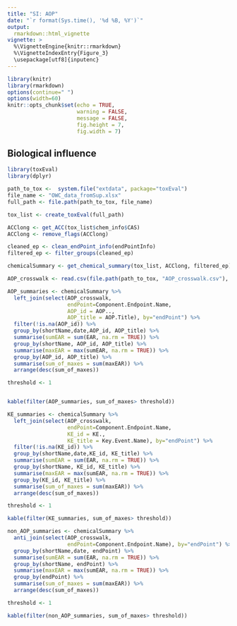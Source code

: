```yaml
---
title: "SI: AOP"
date: "`r format(Sys.time(), '%d %B, %Y')`"
output: 
  rmarkdown::html_vignette
vignette: >
  %\VignetteEngine{knitr::rmarkdown}
  %\VignetteIndexEntry{Figure_3}
  \usepackage[utf8]{inputenc}
---
```



```r
library(knitr)
library(rmarkdown)
options(continue=" ")
options(width=60)
knitr::opts_chunk$set(echo = TRUE,
                      warning = FALSE,
                      message = FALSE,
                      fig.height = 7,
                      fig.width = 7)
```

## Biological influence




```r
library(toxEval)
library(dplyr)

path_to_tox <-  system.file("extdata", package="toxEval")
file_name <- "OWC_data_fromSup.xlsx"
full_path <- file.path(path_to_tox, file_name)

tox_list <- create_toxEval(full_path)

ACClong <- get_ACC(tox_list$chem_info$CAS)
ACClong <- remove_flags(ACClong)

cleaned_ep <- clean_endPoint_info(endPointInfo)
filtered_ep <- filter_groups(cleaned_ep)

chemicalSummary <- get_chemical_summary(tox_list, ACClong, filtered_ep)


```

```r
AOP_crosswalk <- read.csv(file.path(path_to_tox, "AOP_crosswalk.csv"), stringsAsFactors = FALSE)
```

```r
AOP_summaries <- chemicalSummary %>%
  left_join(select(AOP_crosswalk,
                   endPoint=Component.Endpoint.Name,
                   AOP_id = AOP..,
                   AOP_title = AOP.Title), by="endPoint") %>%
  filter(!is.na(AOP_id)) %>%
  group_by(shortName,date,AOP_id, AOP_title) %>%
  summarise(sumEAR = sum(EAR, na.rm = TRUE)) %>%
  group_by(shortName, AOP_id, AOP_title) %>%
  summarise(maxEAR = max(sumEAR, na.rm = TRUE)) %>%
  group_by(AOP_id, AOP_title) %>%
  summarise(sum_of_maxes = sum(maxEAR)) %>%
  arrange(desc(sum_of_maxes)) 

threshold <- 1


kable(filter(AOP_summaries, sum_of_maxes> threshold))

```



```r

KE_summaries <- chemicalSummary %>%
  left_join(select(AOP_crosswalk,
                   endPoint=Component.Endpoint.Name,
                   KE_id = KE.,
                   KE_title = Key.Event.Name), by="endPoint") %>%
  filter(!is.na(KE_id)) %>%
  group_by(shortName,date,KE_id, KE_title) %>%
  summarise(sumEAR = sum(EAR, na.rm = TRUE)) %>%
  group_by(shortName, KE_id, KE_title) %>%
  summarise(maxEAR = max(sumEAR, na.rm = TRUE)) %>%
  group_by(KE_id, KE_title) %>%
  summarise(sum_of_maxes = sum(maxEAR)) %>%
  arrange(desc(sum_of_maxes)) 

threshold <- 1

kable(filter(KE_summaries, sum_of_maxes> threshold))

```

```r

non_AOP_summaries <- chemicalSummary %>%
  anti_join(select(AOP_crosswalk,
                   endPoint=Component.Endpoint.Name), by="endPoint") %>%
  group_by(shortName,date, endPoint) %>%
  summarise(sumEAR = sum(EAR, na.rm = TRUE)) %>%
  group_by(shortName, endPoint) %>%
  summarise(maxEAR = max(sumEAR, na.rm = TRUE)) %>%
  group_by(endPoint) %>%
  summarise(sum_of_maxes = sum(maxEAR)) %>%
  arrange(desc(sum_of_maxes)) 

threshold <- 1

kable(filter(non_AOP_summaries, sum_of_maxes> threshold))


```